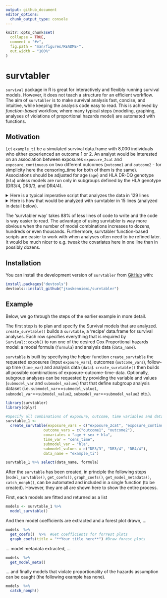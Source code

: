 ---
output: github_document
editor_options: 
  chunk_output_type: console
---

<!-- README.md is generated from README.Rmd. Please edit that file -->

```{r, include = FALSE}
knitr::opts_chunk$set(
  collapse = TRUE,
  comment = "#>",
  fig.path = "man/figures/README-",
  out.width = "100%"
)
```

# survtabler

<!-- badges: start -->
<!-- badges: end -->

`survival` package in R is great for interactively and flexibly running survival models. However, it does not teach a structure for an efficient workflow. The aim of `survtabler` is to make survival analysis fast, concise, and intuitive, while keeping the analysis code easy to read. This is achieved by *function-based* workflow, where many typical steps (modeling, graphing, analyses of violations of proportional hazards model) are automated with functions.

## Motivation

Let `example_ti` be a simulated survival data.frame with 8,000 individuals who either experienced an outcome 1 or 2. An analyst would be interested on an association between exposures `exposure_2cat` and `exposure_continuous` on two different outcomes (`outcome1` and `outcome2` - for simplicity here the censoring_time for both of them is the same). Associations should be adjusted for age (`age`) and HLA DR-DQ genotype (`hla`) unless models are run only in subgroups defined by the HLA genotype (DR3/4, DR3/3, and DR4/4). 

<details>
<summary> Here is a typical imperative script that analyzes the data in 129 lines </summary> -->

```{r eval = FALSE}
library(dplyr)
library(survival)
library(survtabler)
library(stringr)
library(broom)
library(ggplot2)
library(scales)

# Create subgroups used in analyses
example_ti_hla33 <- example_ti %>% filter(hla == "DR3/3") 
example_ti_hla34 <- example_ti %>% filter(hla == "DR3/4") 
example_ti_hla44 <- example_ti %>% filter(hla == "DR4/4") 

# Make models
model_outcome1_exposure2cat_hla33 <- coxph(formula = Surv(cens_time, outcome1) ~ exposure_2cat + age + sex, data = example_ti_hla33)
model_outcome1_exposure2cat_hla34 <- coxph(formula = Surv(cens_time, outcome1) ~ exposure_2cat + age + sex, data = example_ti_hla34)
model_outcome1_exposure2cat_hla44 <- coxph(formula = Surv(cens_time, outcome1) ~ exposure_2cat + age + sex, data = example_ti_hla44)
model_outcome1_exposurecont_hla33 <- coxph(formula = Surv(cens_time, outcome1) ~ exposure_continuous + age + sex, data = example_ti_hla33)
model_outcome1_exposurecont_hla34 <- coxph(formula = Surv(cens_time, outcome1) ~ exposure_continuous + age + sex, data = example_ti_hla34)
model_outcome1_exposurecont_hla44 <- coxph(formula = Surv(cens_time, outcome1) ~ exposure_continuous + age + sex, data = example_ti_hla44)
model_outcome2_exposure2cat_hla33 <- coxph(formula = Surv(cens_time, outcome2) ~ exposure_2cat + age + sex, data = example_ti_hla33)
model_outcome2_exposure2cat_hla34 <- coxph(formula = Surv(cens_time, outcome2) ~ exposure_2cat + age + sex, data = example_ti_hla34)
model_outcome2_exposure2cat_hla44 <- coxph(formula = Surv(cens_time, outcome2) ~ exposure_2cat + age + sex, data = example_ti_hla44)
model_outcome2_exposurecont_hla33 <- coxph(formula = Surv(cens_time, outcome2) ~ exposure_continuous + age + sex, data = example_ti_hla33)
model_outcome2_exposurecont_hla34 <- coxph(formula = Surv(cens_time, outcome2) ~ exposure_continuous + age + sex, data = example_ti_hla34)
model_outcome2_exposurecont_hla44 <- coxph(formula = Surv(cens_time, outcome2) ~ exposure_continuous + age + sex, data = example_ti_hla44)

#assess models
model_outcome1_exposure2cat_hla33
model_outcome1_exposure2cat_hla34
model_outcome1_exposure2cat_hla44
model_outcome1_exposurecont_hla33
model_outcome1_exposurecont_hla34
model_outcome1_exposurecont_hla44
model_outcome2_exposure2cat_hla33
model_outcome2_exposure2cat_hla34
model_outcome2_exposure2cat_hla44
model_outcome2_exposurecont_hla33
model_outcome2_exposurecont_hla34
model_outcome2_exposurecont_hla44

# Analyze proportional hazards assumptions
cox.zph(model_outcome1_exposure2cat_hla33)
cox.zph(model_outcome1_exposure2cat_hla34)
cox.zph(model_outcome1_exposure2cat_hla44)
cox.zph(model_outcome1_exposurecont_hla33)
cox.zph(model_outcome1_exposurecont_hla34)
cox.zph(model_outcome2_exposure2cat_hla33)
cox.zph(model_outcome2_exposure2cat_hla34)
cox.zph(model_outcome2_exposure2cat_hla44)
cox.zph(model_outcome2_exposurecont_hla33)
cox.zph(model_outcome2_exposurecont_hla34)
cox.zph(model_outcome2_exposurecont_hla44)

# Extract Coefficients
model_outcome1_exposure2cat_hla33_coefs <- tidy(model_outcome1_exposure2cat_hla33) %>% 
  mutate(model = "outcome1_exposure2cat_hla33_coefs")
model_outcome1_exposure2cat_hla34_coefs <- tidy(model_outcome1_exposure2cat_hla34) %>% 
  mutate(model = "outcome1_exposure2cat_hla34_coefs")
model_outcome1_exposure2cat_hla44_coefs <- tidy(model_outcome1_exposure2cat_hla44) %>% 
  mutate(model = "outcome1_exposure2cat_hla44_coefs")
model_outcome1_exposurecont_hla33_coefs <- tidy(model_outcome1_exposurecont_hla33) %>% 
  mutate(model = "outcome1_exposurecont_hla33_coefs")
model_outcome1_exposurecont_hla34_coefs <- tidy(model_outcome1_exposurecont_hla34) %>% 
  mutate(model = "outcome1_exposurecont_hla34_coefs")
model_outcome1_exposurecont_hla44_coefs <- tidy(model_outcome1_exposurecont_hla44) %>% 
  mutate(model = "outcome1_exposurecont_hla44_coefs")
model_outcome2_exposure2cat_hla33_coefs <- tidy(model_outcome2_exposure2cat_hla33) %>% 
  mutate(model = "outcome2_exposure2cat_hla33_coefs")
model_outcome2_exposure2cat_hla34_coefs <- tidy(model_outcome2_exposure2cat_hla34) %>% 
  mutate(model = "outcome2_exposure2cat_hla34_coefs")
model_outcome2_exposure2cat_hla44_coefs <- tidy(model_outcome2_exposure2cat_hla44) %>% 
  mutate(model = "outcome2_exposure2cat_hla44_coefs")
model_outcome2_exposurecont_hla33_coefs <- tidy(model_outcome2_exposurecont_hla33) %>% 
  mutate(model = "outcome2_exposurecont_hla33_coefs")
model_outcome2_exposurecont_hla34_coefs <- tidy(model_outcome2_exposurecont_hla34) %>% 
  mutate(model = "outcome2_exposurecont_hla34_coefs")
model_outcome2_exposurecont_hla44_coefs <- tidy(model_outcome2_exposurecont_hla44) %>% 
  mutate(model = "outcome2_exposurecont_hla44_coefs")

#Merge coefficients
coefficients <- model_outcome1_exposure2cat_hla33_coefs %>% 
  full_join(model_outcome1_exposure2cat_hla34_coefs) %>% 
  full_join(model_outcome1_exposure2cat_hla44_coefs) %>% 
  full_join(model_outcome1_exposurecont_hla33_coefs) %>% 
  full_join(model_outcome1_exposurecont_hla34_coefs) %>% 
  full_join(model_outcome1_exposurecont_hla44_coefs) %>% 
  full_join(model_outcome2_exposure2cat_hla33_coefs) %>% 
  full_join(model_outcome2_exposure2cat_hla34_coefs) %>% 
  full_join(model_outcome2_exposure2cat_hla44_coefs) %>% 
  full_join(model_outcome2_exposurecont_hla33_coefs) %>% 
  full_join(model_outcome2_exposurecont_hla34_coefs) %>% 
  full_join(model_outcome2_exposurecont_hla44_coefs)
  
# Create graph data
coefficients <- coefficients %>%
  filter(term %in% c("exposure_2cat", "exposure_continuous")) %>% 
    mutate(sig = ifelse(p.value < 0.05, 1, 0)) %>% 
    mutate(sig = factor(sig, levels = c(0, 1),
                        labels = c("p>=0.05", "p<0.05"))) %>% 
  mutate(model = str_remove(model, "_coefs")) %>% 
  mutate(model = str_remove(model, "exposure2cat_")) %>% 
  mutate(model = str_remove(model, "exposurecont_")) %>% 
  mutate(outcome = str_extract(model, ".*?_")) %>%
  mutate(outcome = str_remove(outcome, "_")) %>% 
  mutate(hla = str_extract(model, "(?<=_).*")) %>% 
  mutate(hla = case_when(
    hla == "hla33" ~ "HLA DR3/3",
    hla == "hla34" ~ "HLA DR3/4",
    hla == "hla44" ~ "HLA DR4/4"))

# Graph
coefficients %>%
    ggplot(aes(x = term, y = exp(estimate),
               ymin = exp(estimate - 1.96 * std.error),
               ymax = exp(estimate + 1.96 * std.error),
               colour = sig)) +
    geom_pointrange() +
    geom_text(aes(label = paste0(sprintf("%.2f", signif(exp(estimate), 3)), " (",
                                 sprintf("%.2f", signif(exp(estimate - 1.96 * std.error), 3)), ",",
                                 sprintf("%.2f", signif(exp(estimate + 1.96 * std.error), 3)), ")")),
              vjust = -0.5,
              size = 3.75) +
    coord_flip() +
    geom_hline(yintercept = 1, linetype = "dashed", colour = "grey40") +
    ylab("Hazard Ratio") +
    xlab(NULL) +
    theme(legend.position = "none") +
    ggtitle("Association between risk of 2 outcomes and 2 exposures in 3 groups defined by HLA DR genotypes") +
    scale_y_continuous(trans = "log", labels = label_number(max_n = 2)) +
  facet_wrap(~factor(outcome):factor(hla))
```

</details>

<details>
<summary> Here is how that would be analyzed with survtabler in 15 lines (analyzed in detail below). </summary> --> 

```{r eval = FALSE}
library(survtabler)

#Build a 'survtable' with combinations of survival model data and model formula
survtable_1 <- create_survtable(exposure_vars = c("exposure_2cat", "exposure_continuous"),
                                outcome_vars = c("outcome1", "outcome2"),
                                covariates = "age + sex + hla",
                                submodel_var = "hla",
                                submodel_values = c("DR3/3", "DR3/4", "DR4/4"),
                                time_var = "cens_time",
                                data_name = "example_ti")

#Run all Cox Proportional Hazards models listed in survtable_1
models <- survtable_1 %>% model_survtable()

#Extract coefficients and graph a forrest plot
models %>% get_coefs() %>% 
  graph_coefs()

#Get model metadata
models  %>% get_model_meta()

#Catch models that violate the proportional hazards assumption
models  %>% catch_nonph()
```
</details>

The 'survtabler way' takes 88% of less lines of code to write and the code is way easier to read. The advantage of using survtabler is way more obvious when the number of model combinations increases to dozens, hundreds or even thousands. Furthermore, survtabler function-based scripts are easier to work with when analyses often need to be refined later. It would be much nicer to e.g. tweak the covariates here in one line than in possibly dozens.

## Installation

You can install the development version of `survtabler` from [GitHub](https://github.com/) with:

```{r eval = FALSE}
install.packages("devtools")
devtools::install_github("jkoskenniemi/survtabler")
```

## Example

Below, we go through the steps of the earlier example in more detail.

The first step is to plan and specify the Survival models that are analyzed. `create_survtable()` builds a `survtable`, a  'recipe' data.frame for survival analyses. Each row specifies everything that is required by `Survival::coxph()` to run one of the desired Cox Proportional hazards model: a model formula (`formula`) and analysis data (`data_name`).  

`survtable` is built by specifying the helper function `create_survtable` the requested exposures (input `expoure_vars`), outcomes (`outcome_vars`), follow-up time (`time_var`) and analysis data (`data`). `create_survtable()` then builds all possible combinations of exposure-outcome-time-data. Optionally, subgroup analyses can be requested by providing the variable and values (`submodel_var` and `submodel_values`) that that define subgroup analysis dataset (i.e. `submodel_var`==`submodel_value1`, `submodel_var`==`submodel_value2`, `submodel_var`==`submodel_value3` etc.).

```{r}
library(survtabler)
library(dplyr)

#Specify all combinations of exposure, outcome, time variables and data_name
survtable_1 <- 
  create_survtable(exposure_vars = c("exposure_2cat", "exposure_continuous"),
                 outcome_vars = c("outcome1", "outcome2"),
                 covariates = "age + sex + hla",
                 time_var = "cens_time",
                 submodel_var = "hla",
                 submodel_values = c("DR3/3", "DR3/4", "DR4/4"),
                 data_name = "example_ti")
```



```{r}
survtable_1 %>% select(data_name, formula)
```

After the `survtable` has been created, in principle the following steps (`model_survtable()`, `get_coefs()`, `graph_coefs()`, `get_model_metadata()`, `catch_nonph()`, can be automated and included in a single function (to be created). However, they are all are shown here to show the entire process.  

First, each models are fitted and returned as a list
```{r}
models <- survtable_1 %>%  
  model_survtable()
```


And then model coefficients are extracted and a forest plot drawn, ...
```{r}
models  %>%  
  get_coefs()  %>%  #Get coefficients for forrest plots
  graph_coefs(title = "**Your title here**") #Draw forest plots
```

... model metadata extracted, ...
```{r}
models  %>%  
  get_model_meta()
```

... and finally models that violate proportionality of the hazards assumption can be caught (the following example has none).
```{r}
models  %>%  
  catch_nonph()
```



